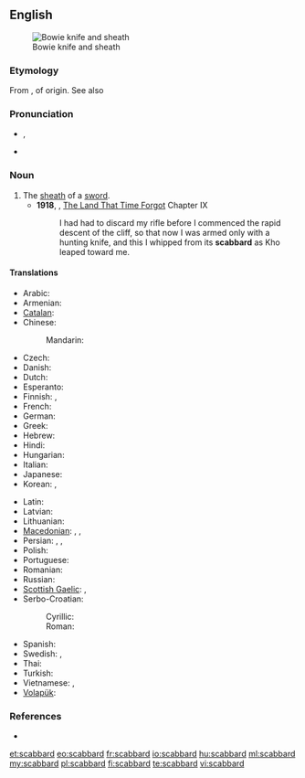 ==English==
{{wikipedia}}
[[File:Bowie Knife (PSF).jpg|thumb|Bowie knife and sheath]]

===Etymology===
From {{etyl|xno}} {{term|escalberc|lang=xno}}, of {{etyl|gem}} origin. See also {{term|hauberk|lang=en}}

===Pronunciation===
* {{a|UK}} {{IPA|/ˈskæb.əd/}}, {{SAMPA|/"sk{b.@d/}}
* {{a|US}} {{IPA|/ˈskæbɚd/}}

===Noun===
{{en-noun}}

# The [[sheath]] of a [[sword]].
#* '''1918''', {{w|Edgar Rice Burroughs}}, [[w:The Land That Time Forgot (novel)|The Land That Time Forgot]] Chapter IX
#*: I had had to discard my rifle before I commenced the rapid descent of the cliff, so that now I was armed only with a hunting knife, and this I whipped from its '''scabbard''' as Kho leaped toward me.

====Translations====
{{trans-top|the sheath of a sword}}
* Arabic: {{t|ar|غمد الخنجر|m|tr=}}
* Armenian: {{t-|hy|պատյան|tr=patyan}}
* [[Catalan]]: {{t+|ca|beina|f}}
* Chinese:
*: Mandarin: {{t|zh|刀鞘|tr=[[dāoqiào]]|sc=Hani}}
* Czech: {{t+|cs|pochva|f}}
* Danish: {{t-|da|skede}}
* Dutch: {{t+|nl|schede|f}}
* Esperanto: {{t-|eo|glavingo|xs=Esperanto}}
* Finnish: {{t+|fi|tuppi}}, {{t+|fi|huotra}}
* French: {{t+|fr|fourreau|m}}
* German: {{t+|de|Scheide|f}}
* Greek: {{t+|el|θηκάρι|n|tr=thikápi}}
* Hebrew: {{t+|he|נדן|m}}
* Hindi: {{t|hi|मियान|f|tr=miyān|xs=Hindi}}
* Hungarian: {{t+|hu|hüvely}}
* Italian: {{t+|it|fodero|m}}
* Japanese: {{t|ja|鞘|tr={{l|ja|さや}}, [[saya]]}}
* Korean: {{t|ko|칼집|tr=kaljip}}, {{t|ko|대검집|tr=daegeomjip}}
{{trans-mid}}
* Latin: {{t-|la|vagina|f|alt=vāgīna}}
* Latvian: {{t|lv|maksts|xs=Latvian}}
* Lithuanian: {{t|lt|makštis|m|xs=Lithuanian}}
* [[Macedonian]]: {{t|mk|канија|f|tr=kánija}}, {{t-|mk|корица|f|tr=kórica}}, {{t|mk|ножница|f|tr=nóžnica}}
* Persian: {{t|fa|غلاف|xs=Persian}}, {{t|fa|قراب|xs=Persian}}, {{t-|fa|نیام|xs=Persian}}
* Polish: {{t+|pl|pochwa|f}}
* Portuguese: {{t+|pt|bainha|f}}
* Romanian: {{t-|ro|teacă|f}}
* Russian: {{t+|ru|ножны|n|tr=nóžny}}
* [[Scottish Gaelic]]: {{t|gd|duille|f}}, {{t|gd|fraighe|f}}
* Serbo-Croatian:
*: Cyrillic: {{t|sh|ножница|f|sc=Cyrl}}
*: Roman: {{t|sh|nožnica|f}}
* Spanish: {{t+|es|vaina|f}}
* Swedish: {{t+|sv|skida|c}}, {{t+|sv|balja|c}}
* Thai: {{t|th|ฝัก|tr=fàk}}
* Turkish: {{t|tr|kın}}
* Vietnamese: {{t+|vi|vỏ|xs=Vietnamese}}, {{t-|vi|bao kiếm|xs=Vietnamese}}
* [[Volapük]]: {{t|vo|denavead}}
{{trans-bottom}}

===References===
* {{R:Online Etymology Dictionary}}

[[et:scabbard]]
[[eo:scabbard]]
[[fr:scabbard]]
[[io:scabbard]]
[[hu:scabbard]]
[[ml:scabbard]]
[[my:scabbard]]
[[pl:scabbard]]
[[fi:scabbard]]
[[te:scabbard]]
[[vi:scabbard]]